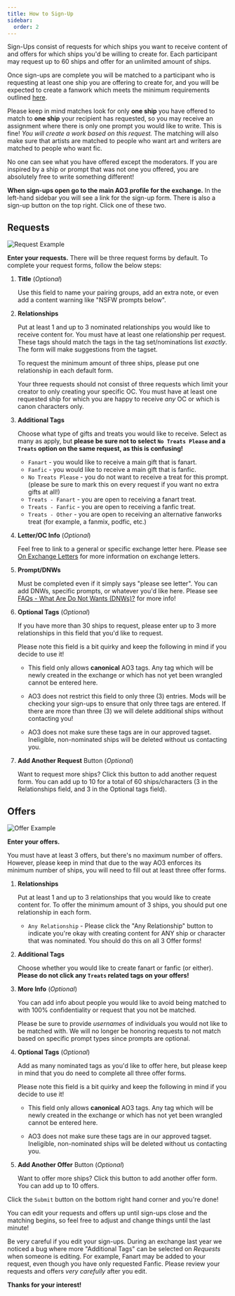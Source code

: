 ```yaml
---
title: How to Sign-Up
sidebar:
  order: 2
---
```



Sign-Ups consist of requests for which ships you want to receive content of and
offers for which ships you'd be willing to create for. Each participant may
request up to 60 ships and offer for an unlimited amount of ships.

Once sign-ups are complete you will be matched to a participant who is
requesting at least one ship you are offering to create for, and you will be
expected to create a fanwork which meets the minimum requirements outlined
[here](/exchange/intro#the-basics).

Please keep in mind matches look for only **one ship** you have offered to match
to **one ship** your recipient has requested, so you may receive an assignment
where there is only one prompt you would like to write. This is fine! _You will
create a work based on this request._ The matching will also make sure that
artists are matched to people who want art and writers are matched to people who
want fic.

<Aside type="tip" icon="star">

No one can see what you have offered except the moderators. If you are inspired
by a ship or prompt that was not one you offered, you are absolutely free to
write something different!

</Aside>

**When sign-ups open go to the main AO3 profile for the exchange.** In the
left-hand sidebar you will see a link for the sign-up form. There is also a
sign-up button on the top right. Click one of these two.

## Requests

<Image src={request} alt="Request Example" />

**Enter your requests.** There will be three request forms by default. To
complete your request forms, follow the below steps:

<Steps>

1.  **Title** (_Optional_)

    Use this field to name your pairing groups, add an extra note, or even add a
    content warning like "NSFW prompts below".

2.  **Relationships**

    Put at least 1 and up to 3 nominated relationships you would like to receive
    content for. You must have at least one relationship per request. These tags
    should match the tags in the tag set/nominations list _exactly_. The form
    will make suggestions from the tagset.

    To request the minimum amount of three ships, please put one relationship in
    each default form.

    <Aside type="note" icon="document">

    Your three requests should not consist of three requests which limit your
    creator to only creating your specific OC. You must have at least one
    requested ship for which you are happy to receive _any_ OC or which is canon
    characters only.

    </Aside>

3.  **Additional Tags**

    Choose what type of gifts and treats you would like to receive. Select as
    many as apply, but **please be sure not to select `No Treats Please` and a
    `Treats` option on the same request, as this is confusing!**
    - `Fanart` - you would like to receive a main gift that is fanart.
    - `Fanfic` - you would like to receive a main gift that is fanfic.
    - `No Treats Please` - you do not want to receive a treat for this prompt.
      (please be sure to mark this on every request if you want no extra gifts
      at all!)
    - `Treats - Fanart` - you are open to receiving a fanart treat.
    - `Treats - Fanfic` - you are open to receiving a fanfic treat.
    - `Treats - Other` - you are open to receiving an alternative fanworks treat
      (for example, a fanmix, podfic, etc.)

4.  **Letter/OC Info** (_Optional_)

    Feel free to link to a general or specific exchange letter here. Please see
    [On Exchange Letters](/exchange/tutorials/letters) for more information on
    exchange letters.

5.  **Prompt/DNWs**

    Must be completed even if it simply says "please see letter". You can add
    DNWs, specific prompts, or whatever you'd like here. Please see
    [FAQs - What Are Do Not Wants (DNWs)?](/exchange/faq#what-are-do-not-wants-dnws)
    for more info!

6.  **Optional Tags** (_Optional_)

    If you have more than 30 ships to request, please enter up to 3 more
    relationships in this field that you'd like to request.

    <Aside type="danger">

    Please note this field is a bit quirky and keep the following in mind if you
    decide to use it!
    - This field only allows **canonical** AO3 tags. Any tag which will be newly
      created in the exchange or which has not yet been wrangled cannot be
      entered here.

    - AO3 does not restrict this field to only three (3) entries. Mods will be
      checking your sign-ups to ensure that only three tags are entered. If
      there are more than three (3) we will delete additional ships without
      contacting you!

    - AO3 does not make sure these tags are in our approved tagset. Ineligible,
      non-nominated ships will be deleted without us contacting you.

    </Aside>

7.  **Add Another Request** Button (_Optional_)

    Want to request more ships? Click this button to add another request form.
    You can add up to 10 for a total of 60 ships/characters (3 in the
    Relationships field, and 3 in the Optional tags field).

</Steps>

## Offers

<Image src={offer} alt="Offer Example" />

**Enter your offers.**

You must have at least 3 offers, but there's no maximum number of offers.
However, please keep in mind that due to the way AO3 enforces its minimum
number of ships, you will need to fill out at least three offer forms.

<Steps>

1.  **Relationships**

    Put at least 1 and up to 3 relationships that you would like to create
    content for. To offer the minimum amount of 3 ships, you should put one
    relationship in each form.
    - `Any Relationship` - Please click the "Any Relationship" button to
      indicate you're okay with creating content for ANY ship or character that
      was nominated. You should do this on all 3 Offer forms!

2.  **Additional Tags**

    Choose whether you would like to create fanart or fanfic (or either).
    **Please do not click any `Treats` related tags on your offers!**

3.  **More Info** (_Optional_)

    You can add info about people you would like to avoid being matched to with
    100% confidentiality or request that you not be matched.

    <Aside type="note" icon="document" title="New for 2025">

    Please be sure to provide _usernames_ of individuals you would not like to
    be matched with. We will no longer be honoring requests to not match based
    on specific prompt types since prompts are optional.

    </Aside>

4.  **Optional Tags** (_Optional_)

    Add as many nominated tags as you'd like to offer here, but please keep in
    mind that you do need to complete all three offer forms.

    <Aside type="danger">

    Please note this field is a bit quirky and keep the following in mind if you
    decide to use it!
    - This field only allows **canonical** AO3 tags. Any tag which will be newly
      created in the exchange or which has not yet been wrangled cannot be
      entered here.

    - AO3 does not make sure these tags are in our approved tagset. Ineligible,
      non-nominated ships will be deleted without us contacting you.

    </Aside>

5.  **Add Another Offer** Button (_Optional_)

    Want to offer more ships? Click this button to add another offer form. You
    can add up to 10 offers.

</Steps>

Click the `Submit` button on the bottom right hand corner and you're done!

<Aside type="tip" icon="star">

You can edit your requests and offers up until sign-ups close and the matching
begins, so feel free to adjust and change things until the last minute!

</Aside>

<Aside type="caution">

Be very careful if you edit your sign-ups. During an exchange last year we
noticed a bug where more "Additional Tags" can be selected on _Requests_ when
someone is editing. For example, Fanart may be added to your request, even
though you have only requested Fanfic. Please review your requests and offers
_very carefully_ after you edit.

</Aside>

**Thanks for your interest!**
